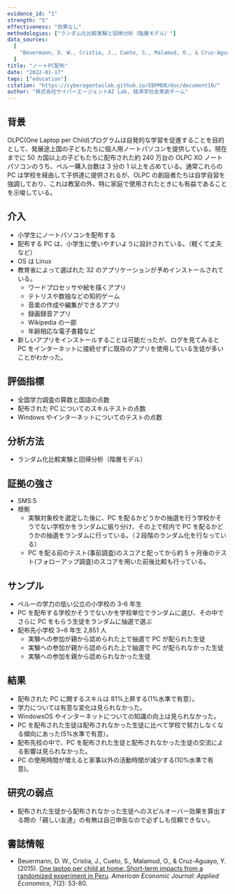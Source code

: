 ```yaml
---
evidence_id: "1"
strength: "5"
effectiveness: "効果なし"
methodologies: ["ランダム化比較実験と回帰分析（階層モデル）"]
data_sources:
  [
    "Beuermann, D. W., Cristia, J., Cueto, S., Malamud, O., & Cruz-Aguayo, Y. (2015). [One laptop per child at home: Short-term impacts from a randomized experiment in Peru](https://www.aeaweb.org/articles?id=10.1257/app.20130267). *American Economic Journal: Applied Economics*, 7(2): 53-80.",
  ]
title: "ノートPC配布"
date: "2022-01-17"
tags: ["education"]
citation: "https://cyberagentailab.github.io/EBPMDB/doc/document10/"
author: "株式会社サイバーエージェントAI Lab, 経済学社会実装チーム"
---
```


## 背景

OLPC(One Laptop per Child)プログラムは自発的な学習を促進することを目的として、発展途上国の子どもたちに個人用ノートパソコンを提供している。現在までに 50 カ国以上の子どもたちに配布された約 240 万台の OLPC XO ノートパソコンのうち、ペルー購入台数は 3 分の 1 以上を占めている。通常これらの PC は学校を経由して子供達に提供されるが、OLPC の創設者たちは自学自習を強調しており、これは教室の外、特に家庭で使用されたときにも有益であることを示唆している。

## 介入

- 小学生にノートパソコンを配布する
- 配布する PC は、小学生に使いやすいように設計されている。（軽くて丈夫など）
- OS は Linux
- 教育省によって選ばれた 32 のアプリケーションが予めインストールされている。
  - ワードプロセッサや絵を描くアプリ
  - テトリスや数独などの知的ゲーム
  - 音楽の作成や編集ができるアプリ
  - 録画録音アプリ
  - Wikipedia の一部
  - 年齢相応な電子書籍など
- 新しいアプリをインストールすることは可能だったが、ログを見てみると PC をインターネットに接続せずに既存のアプリを使用している生徒が多いことがわかった。

## 評価指標

- 全国学力調査の算数と国語の点数
- 配布された PC についてのスキルテストの点数
- Windows やインターネットについてのテストの点数

## 分析方法

- ランダム化比較実験と回帰分析（階層モデル）

## 証拠の強さ

- SMS:5
- 根拠
  - 実験対象校を選定した後に、PC を配るかどうかの抽選を行う学校かそうでない学校かをランダムに振り分け、その上で校内で PC を配るかどうかの抽選をランダムに行っている。（２段階のランダム化を行なっている）
  - PC を配る前のテスト(事前調査)のスコアと配ってから約 5 ヶ月後のテスト(フォローアップ調査)のスコアを用いた前後比較も行っている。

## サンプル

- ペルーの学力の低い公立の小学校の 3-6 年生
- PC を配布する学校かそうでないかを学校単位でランダムに選び、その中でさらに PC をもらう生徒をランダムに抽選で選ぶ
- 配布先小学校 3~6 年生 2,851 人
  - 実験への参加が親から認められた上で抽選で PC が配られた生徒
  - 実験への参加が親から認められた上で抽選で PC が配られなかった生徒
  - 実験への参加を親から認められなかった生徒

## 結果

- 配布された PC に関するスキルは 81%上昇する(1%水準で有意）。
- 学力については有意な変化は見られなかった。
- WindowsOS やインターネットについての知識の向上は見られなかった。
- PC を配布された生徒は配布されなかった生徒に比べて学校で努力しなくなる傾向にあった(5%水準で有意）。
- 配布先校の中で、PC を配布された生徒と配布されなかった生徒の交流による影響は見られなかった。
- PC の使用時間が増えると家事以外の活動時間が減少する(10%水準で有意)。

## 研究の弱点

- 配布された生徒から配布されなかった生徒へのスピルオーバー効果を算出する際の「親しい友達」の有無は自己申告なので必ずしも信頼できない。

## 書誌情報

- Beuermann, D. W., Cristia, J., Cueto, S., Malamud, O., & Cruz-Aguayo, Y. (2015). [One laptop per child at home: Short-term impacts from a randomized experiment in Peru](https://www.aeaweb.org/articles?id=10.1257/app.20130267). _American Economic Journal: Applied Economics_, 7(2): 53-80.

